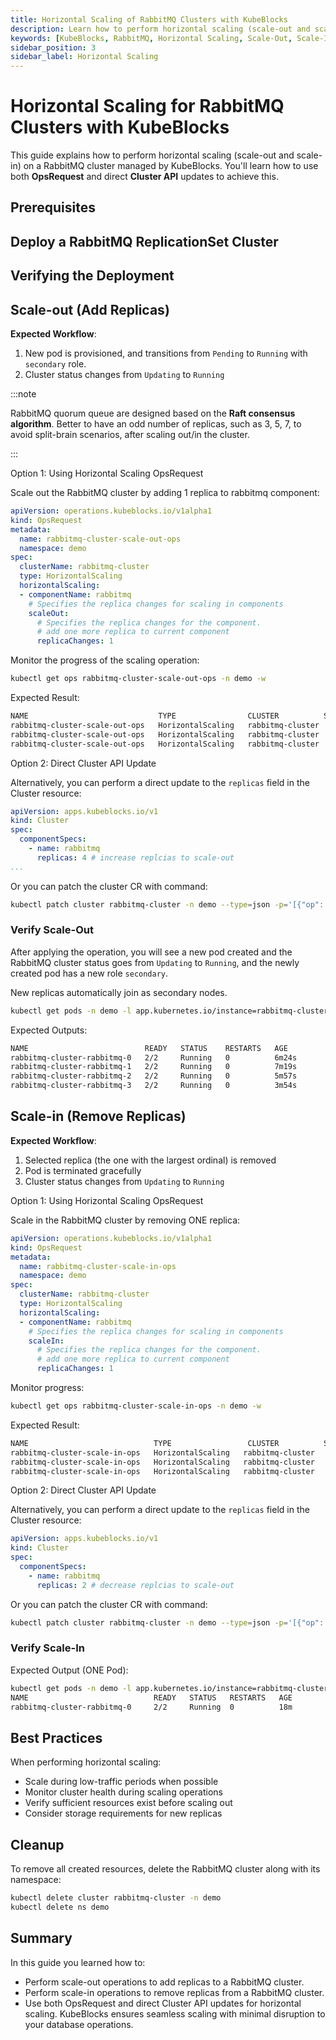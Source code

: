 ```yaml
---
title: Horizontal Scaling of RabbitMQ Clusters with KubeBlocks
description: Learn how to perform horizontal scaling (scale-out and scale-in) on a RabbitMQ cluster managed by KubeBlocks using OpsRequest and direct Cluster API updates.
keywords: [KubeBlocks, RabbitMQ, Horizontal Scaling, Scale-Out, Scale-In, Kubernetes]
sidebar_position: 3
sidebar_label: Horizontal Scaling
---
```





# Horizontal Scaling for RabbitMQ Clusters with KubeBlocks

This guide explains how to perform horizontal scaling (scale-out and scale-in) on a RabbitMQ cluster managed by KubeBlocks. You'll learn how to use both **OpsRequest** and direct **Cluster API** updates to achieve this.

## Prerequisites


<Prerequisites />

## Deploy a RabbitMQ ReplicationSet Cluster


<CreateCluster />

## Verifying the Deployment


<VerifyCluster />


## Scale-out (Add Replicas)

**Expected Workflow**:

1. New pod is provisioned, and transitions from `Pending` to `Running` with `secondary` role.
2. Cluster status changes from `Updating` to `Running`

:::note

RabbitMQ quorum queue are designed based on the **Raft consensus algorithm**.
Better to have an odd number of replicas, such as 3, 5, 7, to avoid split-brain scenarios, after scaling out/in the cluster.

:::


<Tabs>

  <TabItem value="opsRequest" label="OpsRequest API" default>

  Option 1: Using Horizontal Scaling OpsRequest

  Scale out the RabbitMQ cluster by adding 1 replica to rabbitmq component:

  ```yaml
  apiVersion: operations.kubeblocks.io/v1alpha1
  kind: OpsRequest
  metadata:
    name: rabbitmq-cluster-scale-out-ops
    namespace: demo
  spec:
    clusterName: rabbitmq-cluster
    type: HorizontalScaling
    horizontalScaling:
    - componentName: rabbitmq
      # Specifies the replica changes for scaling in components
      scaleOut:
        # Specifies the replica changes for the component.
        # add one more replica to current component
        replicaChanges: 1
  ```

  Monitor the progress of the scaling operation:

  ```bash
  kubectl get ops rabbitmq-cluster-scale-out-ops -n demo -w
  ```

  Expected Result:
  ```bash
  NAME                             TYPE                CLUSTER          STATUS    PROGRESS   AGE
  rabbitmq-cluster-scale-out-ops   HorizontalScaling   rabbitmq-cluster   Running   0/1        9s
  rabbitmq-cluster-scale-out-ops   HorizontalScaling   rabbitmq-cluster   Running   1/1        16s
  rabbitmq-cluster-scale-out-ops   HorizontalScaling   rabbitmq-cluster   Succeed   1/1        16s
  ```
  </TabItem>

  <TabItem value="ClusterAPI" label="Cluster API">

  Option 2: Direct Cluster API Update

  Alternatively, you can perform a direct update to the `replicas` field in the Cluster resource:

  ```yaml
  apiVersion: apps.kubeblocks.io/v1
  kind: Cluster
  spec:
    componentSpecs:
      - name: rabbitmq
        replicas: 4 # increase replcias to scale-out
  ...
  ```

  Or you can patch the cluster CR with command:

  ```bash
  kubectl patch cluster rabbitmq-cluster -n demo --type=json -p='[{"op": "replace", "path": "/spec/componentSpecs/0/replicas", "value": 4}]'
  ```
  </TabItem>
</Tabs>

### Verify Scale-Out

After applying the operation, you will see a new pod created and the RabbitMQ cluster status goes from `Updating` to `Running`, and the newly created pod has a new role `secondary`.

New replicas automatically join as secondary nodes.
```bash
kubectl get pods -n demo -l app.kubernetes.io/instance=rabbitmq-cluster
```

Expected Outputs:
```bash
NAME                          READY   STATUS    RESTARTS   AGE
rabbitmq-cluster-rabbitmq-0   2/2     Running   0          6m24s
rabbitmq-cluster-rabbitmq-1   2/2     Running   0          7m19s
rabbitmq-cluster-rabbitmq-2   2/2     Running   0          5m57s
rabbitmq-cluster-rabbitmq-3   2/2     Running   0          3m54s
```

## Scale-in (Remove Replicas)

**Expected Workflow**:

1. Selected replica (the one with the largest ordinal) is removed
3. Pod is terminated gracefully
4. Cluster status changes from `Updating` to `Running`

<Tabs>

  <TabItem value="opsRequest" label="OpsRequest API" default>

  Option 1: Using Horizontal Scaling OpsRequest

  Scale in the RabbitMQ cluster by removing ONE replica:

  ```yaml
  apiVersion: operations.kubeblocks.io/v1alpha1
  kind: OpsRequest
  metadata:
    name: rabbitmq-cluster-scale-in-ops
    namespace: demo
  spec:
    clusterName: rabbitmq-cluster
    type: HorizontalScaling
    horizontalScaling:
    - componentName: rabbitmq
      # Specifies the replica changes for scaling in components
      scaleIn:
        # Specifies the replica changes for the component.
        # add one more replica to current component
        replicaChanges: 1
  ```

  Monitor progress:
  ```bash
  kubectl get ops rabbitmq-cluster-scale-in-ops -n demo -w
  ```

  Expected Result:
  ```bash
  NAME                            TYPE                 CLUSTER          STATUS    PROGRESS   AGE
  rabbitmq-cluster-scale-in-ops   HorizontalScaling   rabbitmq-cluster   Running   0/1        8s
  rabbitmq-cluster-scale-in-ops   HorizontalScaling   rabbitmq-cluster   Running   1/1        24s
  rabbitmq-cluster-scale-in-ops   HorizontalScaling   rabbitmq-cluster   Succeed   1/1        24s
  ```
  </TabItem>

  <TabItem value="ClusterAPI" label="Cluster API">

  Option 2: Direct Cluster API Update

  Alternatively, you can perform a direct update to the `replicas` field in the Cluster resource:

  ```yaml
  apiVersion: apps.kubeblocks.io/v1
  kind: Cluster
  spec:
    componentSpecs:
      - name: rabbitmq
        replicas: 2 # decrease replcias to scale-out
  ```

  Or you can patch the cluster CR with command:

  ```bash
  kubectl patch cluster rabbitmq-cluster -n demo --type=json -p='[{"op": "replace", "path": "/spec/componentSpecs/0/replicas", "value": 2}]'
  ```
  </TabItem>

</Tabs>

### Verify Scale-In

Expected Output (ONE Pod):
```bash
kubectl get pods -n demo -l app.kubernetes.io/instance=rabbitmq-cluster
NAME                            READY   STATUS   RESTARTS   AGE
rabbitmq-cluster-rabbitmq-0     2/2     Running  0          18m
```

## Best Practices

When performing horizontal scaling:
- Scale during low-traffic periods when possible
- Monitor cluster health during scaling operations
- Verify sufficient resources exist before scaling out
- Consider storage requirements for new replicas

## Cleanup
To remove all created resources, delete the RabbitMQ cluster along with its namespace:
```bash
kubectl delete cluster rabbitmq-cluster -n demo
kubectl delete ns demo
```

## Summary
In this guide you learned how to:
- Perform scale-out operations to add replicas to a RabbitMQ cluster.
- Perform scale-in operations to remove replicas from a RabbitMQ cluster.
- Use both OpsRequest and direct Cluster API updates for horizontal scaling.
KubeBlocks ensures seamless scaling with minimal disruption to your database operations.
